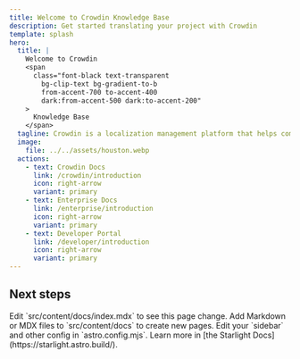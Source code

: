 ```yaml
---
title: Welcome to Crowdin Knowledge Base
description: Get started translating your project with Crowdin
template: splash
hero:
  title: |
    Welcome to Crowdin
    <span
      class="font-black text-transparent
        bg-clip-text bg-gradient-to-b
        from-accent-700 to-accent-400
        dark:from-accent-500 dark:to-accent-200"
    >
      Knowledge Base
    </span>
  tagline: Crowdin is a localization management platform that helps companies, teams, and individuals stay agile when translating products like mobile, desktop & web apps, websites, games, help documentation, and more.
  image:
    file: ../../assets/houston.webp
  actions:
    - text: Crowdin Docs
      link: /crowdin/introduction
      icon: right-arrow
      variant: primary
    - text: Enterprise Docs
      link: /enterprise/introduction
      icon: right-arrow
      variant: primary
    - text: Developer Portal
      link: /developer/introduction
      icon: right-arrow
      variant: primary
---
```



## Next steps

<CardGrid stagger>
	<Card title="Update content" icon="pencil">
		Edit `src/content/docs/index.mdx` to see this page change.
	</Card>
	<Card title="Add new content" icon="add-document">
		Add Markdown or MDX files to `src/content/docs` to create new pages.
	</Card>
	<Card title="Configure your site" icon="setting">
		Edit your `sidebar` and other config in `astro.config.mjs`.
	</Card>
	<Card title="Read the docs" icon="open-book">
		Learn more in [the Starlight Docs](https://starlight.astro.build/).
	</Card>
</CardGrid>
